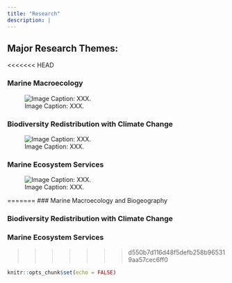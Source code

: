 ```yaml
---
title: "Research"
description: |
---
```


## Major Research Themes:

<<<<<<< HEAD

### Marine Macroecology

![Image Caption: XXX.](Biodiversity.jpg)

### Biodiversity Redistribution with Climate Change

![Image Caption: XXX.](Seagrass.jpg)

### Marine Ecosystem Services 

![Image Caption: XXX.](Seagrass.jpg)


=======
### Marine Macroecology and Biogeography

### Biodiversity Redistribution with Climate Change

### Marine Ecosystem Services 

>>>>>>> d550b7d116d48f5defb258b965319aa57cec6ff0
```r
knitr::opts_chunk$set(echo = FALSE)



```


